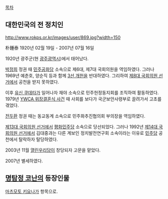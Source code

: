 [[목차]]
== 대한민국의 전 정치인 ==
http://www.rokps.or.kr/images/user/869.jpg?width=150

朴鍾泰
1920년 02월 19일 - 2007년 07월 16일

1920년 광주군(현 [[광주광역시]])에서 태어났다.

[[박정희]] 정권 때 [[민주공화당(1963년)|민주공화당]] 소속으로 제6대, 제7대 국회의원을 역임하였다. 그러나 1969년 예춘호, 양순직 등과 함께 [[3선 개헌]]을 반대하였다. 그리하여 [[제8대 국회의원 선거]]에서 공천을 받지 못하였다.

이후 [[10월 유신|유신 쿠데타]]가 일어나자 재야 소속으로 민주헌정동지회를 조직하여 활동하였다. 1979년 [[YWCA 위장결혼식 사건]] 때 사회를 보다가 국군보안사령부로 끌려가서 고초를 겪었다.

[[전두환]] 정권 때는 동교동계 소속으로 민주화추진협의회 부의장을 역임하였다.

[[제13대 국회의원 선거]]에서 [[평화민주당]] 소속으로 당선되었다. 그러나 1992년 [[제14대 국회의원 선거]]에서 김대중과는 다른 계보인 정치발전연구회 소속이라는 이유로 [[민주당(1991년)|민주당]] 공천에서 탈락하자 탈당하였다.

2003년 11월 [[열린우리당]]이 창당되자 고문을 맡았다.

2007년 별세하였다.

== [[명탐정 코난]]의 등장인물 ==
[[마츠모토 키요나가]] 항목으로.
